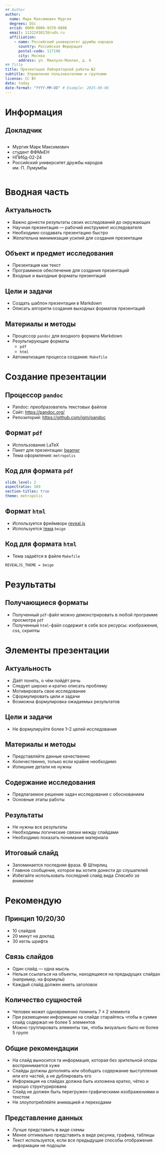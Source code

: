 ```yaml
---
## Author
author:
  name: Марк Максимович Мургия
  degrees: DSc
  orcid: 0009-0006-9370-0808
  email: 1132243817@rudn.ru
  affiliation:
    - name: Российский университет дружбы народов
      country: Российская Федерация
      postal-code: 117198
      city: Москва
      address: ул. Миклухо-Маклая, д. 6
## Title
title: Презентация Лабораторной работы №2
subtitle: Управление пользователями и группами
license: CC BY
date: today
date-format: "YYYY-MM-DD" # Example: 2025-09-06
---
```


# Информация

## Докладчик

:::::::::::::: {.columns align=center}
::: {.column width="70%"}

  * Мургия Марк Максимович
  * студент ФФМиЕН
  * НПИбд-02-24
  * Российский университет дружбы народов им. П. Лумумбы

:::
::: {.column width="30%"}



:::
::::::::::::::

# Вводная часть

## Актуальность

- Важно донести результаты своих исследований до окружающих
- Научная презентация --- рабочий инструмент исследователя
- Необходимо создавать презентацию быстро
- Желательна минимизация усилий для создания презентации

## Объект и предмет исследования

- Презентация как текст
- Программное обеспечение для создания презентаций
- Входные и выходные форматы презентаций

## Цели и задачи

- Создать шаблон презентации в Markdown
- Описать алгоритм создания выходных форматов презентаций

## Материалы и методы

- Процессор `pandoc` для входного формата Markdown
- Результирующие форматы
	- `pdf`
	- `html`
- Автоматизация процесса создания: `Makefile`

# Создание презентации

## Процессор `pandoc`

- Pandoc: преобразователь текстовых файлов
- Сайт: <https://pandoc.org/>
- Репозиторий: <https://github.com/jgm/pandoc>

## Формат `pdf`

- Использование LaTeX
- Пакет для презентации: [beamer](https://ctan.org/pkg/beamer)
- Тема оформления: `metropolis`

## Код для формата `pdf`

```yaml
slide_level: 2
aspectratio: 169
section-titles: true
theme: metropolis
```

## Формат `html`

- Используется фреймворк [reveal.js](https://revealjs.com/)
- Используется [тема](https://revealjs.com/themes/) `beige`

## Код для формата `html`

- Тема задаётся в файле `Makefile`

```make
REVEALJS_THEME = beige
```
# Результаты

## Получающиеся форматы

- Полученный `pdf`-файл можно демонстрировать в любой программе просмотра `pdf`
- Полученный `html`-файл содержит в себе все ресурсы: изображения, css, скрипты

# Элементы презентации

## Актуальность

- Даёт понять, о чём пойдёт речь
- Следует широко и кратко описать проблему
- Мотивировать свое исследование
- Сформулировать цели и задачи
- Возможна формулировка ожидаемых результатов

## Цели и задачи

- Не формулируйте более 1--2 целей исследования

## Материалы и методы

- Представляйте данные качественно
- Количественно, только если крайне необходимо
- Излишние детали не нужны

## Содержание исследования

- Предлагаемое решение задач исследования с обоснованием
- Основные этапы работы

## Результаты

- Не нужны все результаты
- Необходимы логические связки между слайдами
- Необходимо показать понимание материала


## Итоговый слайд

- Запоминается последняя фраза. © Штирлиц
- Главное сообщение, которое вы хотите донести до слушателей
- Избегайте использовать последний слайд вида *Спасибо за внимание*

# Рекомендую

## Принцип 10/20/30

  - 10 слайдов
  - 20 минут на доклад
  - 30 кегль шрифта

## Связь слайдов

::: incremental

- Один слайд --- одна мысль
- Нельзя ссылаться на объекты, находящиеся на предыдущих слайдах (например, на формулы)
- Каждый слайд должен иметь заголовок

:::

## Количество сущностей

::: incremental

- Человек может одновременно помнить $7 \pm 2$ элемента
- При размещении информации на слайде старайтесь чтобы в сумме слайд содержал не более 5 элементов
- Можно группировать элементы так, чтобы визуально было не более 5 групп

:::

## Общие рекомендации

::: incremental

- На слайд выносится та информация, которая без зрительной опоры воспринимается хуже
- Слайды должны дополнять или обобщать содержание выступления или его частей, а не дублировать его
- Информация на слайдах должна быть изложена кратко, чётко и хорошо структурирована
- Слайд не должен быть перегружен графическими изображениями и текстом
- Не злоупотребляйте анимацией и переходами

:::

## Представление данных

::: incremental

- Лучше представить в виде схемы
- Менее оптимально представить в виде рисунка, графика, таблицы
- Текст используется, если все предыдущие способы отображения информации не подошли

:::

